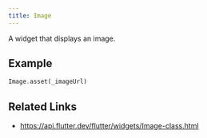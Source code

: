 ```yaml
---
title: Image
---
```


A widget that displays an image.

## Example

```dart liveslice=Image
Image.asset(_imageUrl)
```

## Related Links

- https://api.flutter.dev/flutter/widgets/Image-class.html

